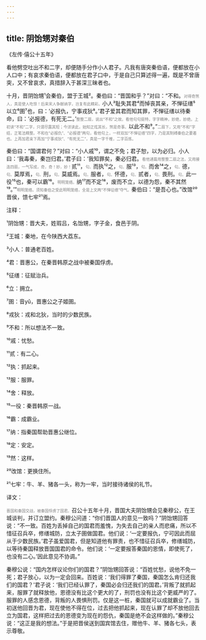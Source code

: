 ```yaml
---
---
---
```

title: 阴饴甥对秦伯
---




《左传·僖公十五年》





看他劈空吐出不和二字，却便随手分作小人君子。凡我有唐突秦伯语，便都放在小人口中；有哀求秦伯语，便都放在君子口中，于是自己只算述得一遍，既是不曾唐突，又不曾哀求，真措辞入于甚深三昧者也。





十月，晋阴饴甥¹会秦伯，盟于王城²。秦伯曰：“晋国和乎？”对曰：“不和。<font color=gray size=0.8rem>对得奇煞人，真是使人吃惊！后来宋人争献纳字，岂复有此精彩。</font>小人³耻失其君⁴而悼丧其亲，不惮征缮⁵以立⁶圉⁷也，曰：‘必报仇，宁事戎狄⁸。’君子爱其君而知其罪，不惮征缮以待秦命，曰：‘必报德，有死无二。’<font color=gray size=0.8rem>整整二扇，说出“不和”之故。看他句句挺特，字字精神，妙绝，妙绝。上初读“不和”二字，只谓尽露其短；今详读此，始知正炫其长，煞是奇事。</font>以此不和⁹。”<font color=gray size=0.8rem>二扇下，又用“不和”字结，正笔法精整。不和在“必报仇”、“必报德”两句，看他句上，一样双加“不惮征缮”四字，乃是其制缚秦伯之要着也。上再加君亲下再加“宁事戎狄”、“有死无二”，真是一字千椎，二字百炼。</font>

秦伯曰：“国谓君何？”对曰：“小人戚¹⁰，谓之不免；君子恕，以为必归。小人曰：‘我毒秦，秦岂归君。’君子曰：‘我知罪矣，秦必归君。<font color=gray size=0.8rem>看他通篇用整整二扇之法，又用接连四扇，一气写成，奇，奇！妙，妙！</font>贰¹¹，<font color=gray size=0.8rem>句。</font>而执¹²之，<font color=gray size=0.8rem>句。</font>服¹³，<font color=gray size=0.8rem>句。</font>而舍¹⁴之，<font color=gray size=0.8rem>句。</font>德，<font color=gray size=0.8rem>句。</font>莫厚焉，<font color=gray size=0.8rem>句。</font>刑，<font color=gray size=0.8rem>句。</font>莫威焉。<font color=gray size=0.8rem>句。</font>服者，<font color=gray size=0.8rem>句。</font>怀德，<font color=gray size=0.8rem>句。</font>贰者，<font color=gray size=0.8rem>句。</font>畏刑。<font color=gray size=0.8rem>句。</font>此一役¹⁵也，秦可以霸¹⁶。<font color=gray size=0.8rem>明明笼络。</font>纳¹⁷而不定¹⁸，废而不立，以德为怨，秦不其然¹⁹。’”<font color=gray size=0.8rem>明明笼络。须知秦伯之受此明明笼络，全是上文两“不惮征缮”夺气。</font>秦伯曰：“是吾心也。”改馆²⁰晋侯，馈七牢²¹焉。

注释：

¹阴饴甥：晋大夫，姓瑕吕，名饴甥，字子金，食邑于阴。

²王城：秦地，在今陕西大荔东。

³小人：普通老百姓。

⁴君：晋惠公，在秦晋韩原之战中被秦国俘虏。

⁵征缮：征赋治兵。

⁶立：拥立。

⁷圉：音yǔ，晋惠公之子姬圉。

⁸戎狄：戎和北狄，当时的少数民族。

⁹不和：所以想法不一致。

¹⁰戚：忧愁。

¹¹贰：有二心。

¹²执：抓起来。

¹³服：服罪。

¹⁴舍：释放。

¹⁵一役：秦晋韩原一战。

¹⁶霸：成霸业。

¹⁷纳：指秦国帮助晋惠公继位。

¹⁸定：安定。

¹⁹然：这样。

²⁰改馆：更换住所。

²¹七牢：牛、羊、猪各一头，称为一牢，当时接待诸侯的礼节。

译文：

<font color=gray size=0.8rem>晋国和秦国交战，被秦国俘虏了国君。</font>召公十五年十月，晋国大夫阴饴甥会见秦穆公，在王城谈判，并订立盟约。秦穆公问道：“你们晋国人的意见一致吗？”阴饴甥回答说：“不一致。百姓为丢掉自己的国君而羞愧，为失去自己的亲人而悲痛，所以不惜征召兵卒，修缮城防，立太子圉做国君。他们说：‘一定要报仇，宁可因此而屈从于少数民族。’君子虽爱国君，但是知道他有罪责，也不惜征召兵卒，修缮城防，以等待秦国释放晋国国君的命令。他们说：‘一定要报答秦国的恩情，即使死了，也没有二心。’因此意见不协调。”

秦穆公说：“国内怎样议论你们的国君？”阴饴甥回答说：“百姓忧愁，说他不免一死；君子放心，以为一定会回来。百姓说：‘我们得罪了秦国，秦国怎么肯归还我们的国君？’君子说：‘我们已经认罪了，秦国必会归还我们的国君。’背叛了就抓起来，服罪了就释放他，恩德没有比这个更大的了，刑罚也没有比这个更威严的了。服罪的人感念恩德，背叛的人畏惧刑罚。仅是这一桩，秦国就可以成就霸业了。当初送他回晋为君，现在使他不得在位，过去把他抓起来，现在认罪了却不放他回去立为国君，这样把过去的恩德变为现在的怨仇，秦国是绝不会这样做的。”秦穆公说：“这正是我的想法。”于是把晋侯送到国宾馆去住，赠他牛、羊、猪各七头，表示尊敬。
